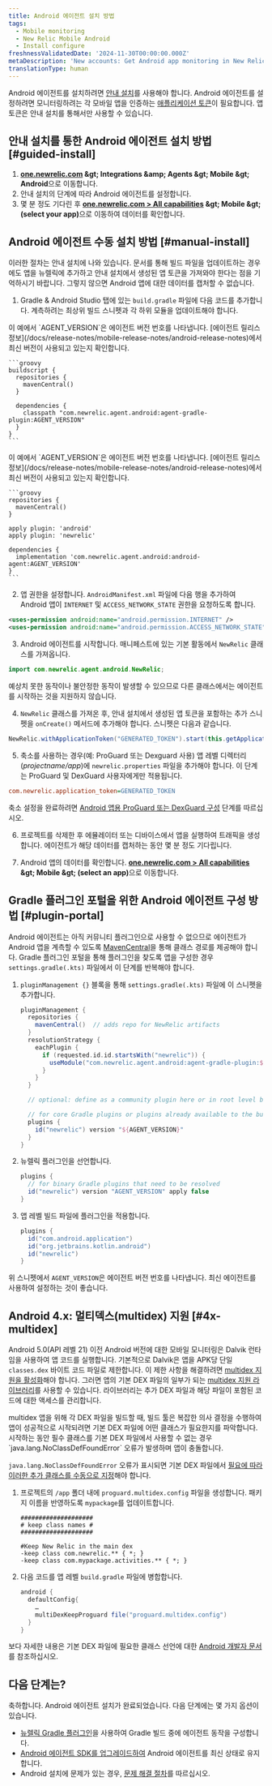```yaml
---
title: Android 에이전트 설치 방법
tags:
  - Mobile monitoring
  - New Relic Mobile Android
  - Install configure
freshnessValidatedDate: '2024-11-30T00:00:00.000Z'
metaDescription: 'New accounts: Get Android app monitoring in New Relic at newrelic.com/signup. Existing accounts: Add mobile monitoring to your Android apps from the UI.'
translationType: human
---
```


Android 에이전트를 설치하려면 [안내 설치](https://onenr.io/0kjnEoryzRo)를 사용해야 합니다. Android 에이전트를 설정하려면 모니터링하려는 각 모바일 앱을 인증하는 [애플리케이션 토큰](/docs/mobile-apps/viewing-your-application-token)이 필요합니다. 앱 토큰은 안내 설치를 통해서만 사용할 수 있습니다.

## 안내 설치를 통한 Android 에이전트 설치 방법 [#guided-install]

1. <DNT>**[one.newrelic.com](https://one.newrelic.com) &amp;gt; Integrations &amp;amp; Agents &amp;gt; Mobile &amp;gt; Android**</DNT>으로 이동합니다.
2. 안내 설치의 단계에 따라 Android 에이전트를 설정합니다.
3. 몇 분 정도 기다린 후 <DNT>**[one.newrelic.com &gt; All capabilities](https://one.newrelic.com/all-capabilities) &amp;gt; Mobile &amp;gt; (select your app)**</DNT>으로 이동하여 데이터를 확인합니다.

## Android 에이전트 수동 설치 방법 [#manual-install]

이러한 절차는 안내 설치에 나와 있습니다. 문서를 통해 빌드 파일을 업데이트하는 경우에도 앱을 뉴렐릭에 추가하고 안내 설치에서 생성된 앱 토큰을 가져와야 한다는 점을 기억하시기 바랍니다. 그렇지 않으면 Android 앱에 대한 데이터를 캡처할 수 없습니다.

1. Gradle &amp; Android Studio 탭에 있는 `build.gradle` 파일에 다음 코드를 추가합니다. 계측하려는 최상위 빌드 스니펫과 각 하위 모듈을 업데이트해야 합니다.

<CollapserGroup>
  <Collapser id="project-level" title="프로젝트 레벨 `build.gradle` 파일:">
    이 예에서 `AGENT_VERSION`은 에이전트 버전 번호를 나타냅니다. [에이전트 릴리스 정보](/docs/release-notes/mobile-release-notes/android-release-notes)에서 최신 버전이 사용되고 있는지 확인합니다.

    ```groovy
    buildscript {
      repositories {
        mavenCentral()
      }

      dependencies {
        classpath "com.newrelic.agent.android:agent-gradle-plugin:AGENT_VERSION"
      }
    }
    ```
  </Collapser>

  <Collapser id="app-level" title="앱 레벨 `build.gradle` 파일:">
    이 예에서 `AGENT_VERSION`은 에이전트 버전 번호를 나타냅니다. [에이전트 릴리스 정보](/docs/release-notes/mobile-release-notes/android-release-notes)에서 최신 버전이 사용되고 있는지 확인합니다.

    ```groovy
    repositories {
      mavenCentral()
    }

    apply plugin: 'android'
    apply plugin: 'newrelic'

    dependencies {
      implementation 'com.newrelic.agent.android:android-agent:AGENT_VERSION'
    }
    ```
  </Collapser>
</CollapserGroup>

2. 앱 권한을 설정합니다. `AndroidManifest.xml` 파일에 다음 행을 추가하여 Android 앱이 `INTERNET` 및 `ACCESS_NETWORK_STATE` 권한을 요청하도록 합니다.

```xml
<uses-permission android:name="android.permission.INTERNET" />
<uses-permission android:name="android.permission.ACCESS_NETWORK_STATE" />
```

3. Android 에이전트를 시작합니다. 매니페스트에 있는 기본 활동에서 `NewRelic` 클래스를 가져옵니다.

```java
import com.newrelic.agent.android.NewRelic;
```

예상치 못한 동작이나 불안정한 동작이 발생할 수 있으므로 다른 클래스에서는 <InlinePopover type="mobile" />에이전트를 시작하는 것을 지원하지 않습니다.

4. `NewRelic` 클래스를 가져온 후, 안내 설치에서 생성된 앱 토큰을 포함하는 추가 스니펫을 `onCreate()` 메서드에 추가해야 합니다. 스니펫은 다음과 같습니다.

```java
NewRelic.withApplicationToken("GENERATED_TOKEN").start(this.getApplicationContext());
```

5. 축소를 사용하는 경우(예: ProGuard 또는 Dexguard 사용) 앱 레벨 디렉터리(*projectname/app*)에 `newrelic.properties` 파일을 추가해야 합니다. 이 단계는 ProGuard 및 DexGuard 사용자에게만 적용됩니다.

```ini
com.newrelic.application_token=GENERATED_TOKEN
```

축소 설정을 완료하려면 [Android 앱용 ProGuard 또는 DexGuard 구성](/docs/mobile-monitoring/new-relic-mobile-android/install-configure/configure-proguard-or-dexguard-android-apps) 단계를 따르십시오.

6. 프로젝트를 삭제한 후 에뮬레이터 또는 디바이스에서 앱을 실행하여 트래픽을 생성합니다. 에이전트가 해당 데이터를 캡처하는 동안 몇 분 정도 기다립니다.

7. Android 앱의 데이터를 확인합니다. <DNT>**[one.newrelic.com &gt; All capabilities](https://one.newrelic.com/all-capabilities) &amp;gt; Mobile &amp;gt; (select an app)**</DNT>으로 이동합니다.

## Gradle 플러그인 포털을 위한 Android 에이전트 구성 방법 [#plugin-portal]

Android 에이전트는 아직 커뮤니티 플러그인으로 사용할 수 없으므로 에이전트가 Android 앱을 계측할 수 있도록 [MavenCentral](https://mvnrepository.com/artifact/com.newrelic.agent.android/agent-gradle-plugin)을 통해 클래스 경로를 제공해야 합니다. Gradle 플러그인 포털을 통해 플러그인을 찾도록 앱을 구성한 경우 `settings.gradle(.kts)` 파일에서 이 단계를 반복해야 합니다.

1. `pluginManagement {}` 블록을 통해 `settings.gradle(.kts)` 파일에 이 스니펫을 추가합니다.

   ```groovy
   pluginManagement {
     repositories {
       mavenCentral()  // adds repo for NewRelic artifacts
     }
     resolutionStrategy {
       eachPlugin {
         if (requested.id.id.startsWith("newrelic")) {
           useModule("com.newrelic.agent.android:agent-gradle-plugin:${AGENT_VERSION}")
         }
       }
     }

     // optional: define as a community plugin here or in root level build file

     // for core Gradle plugins or plugins already available to the build script
     plugins {
       id("newrelic") version "${AGENT_VERSION}"
     }
   }
   ```

2. 뉴렐릭 플러그인을 선언합니다.

   ```groovy
   plugins {
     // for binary Gradle plugins that need to be resolved
     id("newrelic") version "AGENT_VERSION" apply false
   }
   ```

3. 앱 레벨 빌드 파일에 플러그인을 적용합니다.

   ```groovy
   plugins {
     id("com.android.application")
     id("org.jetbrains.kotlin.android")
     id("newrelic")
   }
   ```

위 스니펫에서 `AGENT_VERSION`은 에이전트 버전 번호를 나타냅니다. 최신 에이전트를 사용하여 설정하는 것이 좋습니다.

## Android 4.x: 멀티덱스(multidex) 지원 [#4x-multidex]

Android 5.0(API 레벨 21) 이전 Android 버전에 대한 모바일 모니터링은 Dalvik 런타임을 사용하여 앱 코드를 실행합니다. 기본적으로 Dalvik은 앱을 APK당 단일 `classes.dex` 바이트 코드 파일로 제한합니다. 이 제한 사항을 해결하려면 [multidex 지원을 활성화](https://developer.android.com/studio/build/multidex.html)해야 합니다. 그러면 앱의 기본 DEX 파일의 일부가 되는 [multidex 지원 라이브러리](https://developer.android.com/tools/support-library/features.html#multidex)를 사용할 수 있습니다. 라이브러리는 추가 DEX 파일과 해당 파일이 포함된 코드에 대한 액세스를 관리합니다.

<Collapser id="error" title="`java.lang.NoClassDefFoundError` 문제 해결">
  multidex 앱을 위해 각 DEX 파일을 빌드할 때, 빌드 툴은 복잡한 의사 결정을 수행하여 앱이 성공적으로 시작되려면 기본 DEX 파일에 어떤 클래스가 필요한지를 파악합니다. 시작하는 동안 필수 클래스를 기본 DEX 파일에서 사용할 수 없는 경우 `java.lang.NoClassDefFoundError` 오류가 발생하며 앱이 충돌합니다.

  `java.lang.NoClassDefFoundError` 오류가 표시되면 기본 DEX 파일에서 [필요에 따라 이러한 추가 클래스를 수동으로 지정](https://developer.android.com/studio/build/multidex.html#keep)해야 합니다.

  1. 프로젝트의 `/app` 폴더 내에 `proguard.multidex.config` 파일을 생성합니다. 패키지 이름을 반영하도록 `mypackage`를 업데이트합니다.

     ```profile
     ####################
     # keep class names #
     ####################

     #Keep New Relic in the main dex
     -keep class com.newrelic.** { *; }
     -keep class com.mypackage.activities.** { *; }
     ```

  2. 다음 코드를 앱 레벨 `build.gradle` 파일에 병합합니다.

     ```groovy
     android {
       defaultConfig{
         …
         multiDexKeepProguard file("proguard.multidex.config")
       }
     }
     ```

  보다 자세한 내용은 기본 DEX 파일에 필요한 클래스 선언에 대한 [Android 개발자 문서](https://developer.android.com/studio/build/multidex.html#keep)를 참조하십시오.
</Collapser>

## 다음 단계는?

축하합니다. Android 에이전트 설치가 완료되었습니다. 다음 단계에는 몇 가지 옵션이 있습니다.

* [뉴렐릭 Gradle 플러그인](/docs/mobile-monitoring/new-relic-mobile-android/install-configure/configure-new-relic-gradle-plugin)을 사용하여 Gradle 빌드 중에 에이전트 동작을 구성합니다.
* [Android 에이전트 SDK를 업그레이드하여](/docs/mobile-monitoring/new-relic-mobile-android/install-configure/upgrading-new-relic-mobiles-android-sdk) Android 에이전트를 최신 상태로 유지합니다.
* Android 설치에 문제가 있는 경우, [문제 해결 절차](/docs/mobile-monitoring/new-relic-mobile-android/troubleshoot/no-data-appears-android)를 따르십시오.